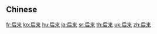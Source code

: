{{also|後來}}
==Chinese==
{{zh-see|後來}}

[[fr:后来]]
[[ko:后来]]
[[hu:后来]]
[[ja:后来]]
[[sr:后来]]
[[th:后来]]
[[uk:后来]]
[[zh:后来]]
